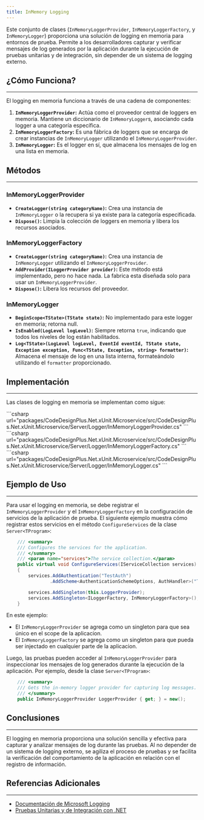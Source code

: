 ```yaml
---
title: InMemory Logging
---
```



Este conjunto de clases (`InMemoryLoggerProvider`, `InMemoryLoggerFactory`, y `InMemoryLogger`) proporciona una solución de logging en memoria para entornos de prueba. Permite a los desarrolladores capturar y verificar mensajes de log generados por la aplicación durante la ejecución de pruebas unitarias y de integración, sin depender de un sistema de logging externo.

## ¿Cómo Funciona?
---

El logging en memoria funciona a través de una cadena de componentes:

1.  **`InMemoryLoggerProvider`:** Actúa como el proveedor central de loggers en memoria. Mantiene un diccionario de `InMemoryLogger`s, asociando cada logger a una categoría específica.
2.  **`InMemoryLoggerFactory`:** Es una fábrica de loggers que se encarga de crear instancias de `InMemoryLogger` utilizando el `InMemoryLoggerProvider`.
3.  **`InMemoryLogger`:** Es el logger en sí, que almacena los mensajes de log en una lista en memoria.

## Métodos
---

### InMemoryLoggerProvider

*   **`CreateLogger(string categoryName)`:** Crea una instancia de `InMemoryLogger` o la recupera si ya existe para la categoría especificada.
*   **`Dispose()`:**  Limpia la colección de loggers en memoria y libera los recursos asociados.

### InMemoryLoggerFactory

*   **`CreateLogger(string categoryName)`:**  Crea una instancia de `InMemoryLogger` utilizando el `InMemoryLoggerProvider`.
*   **`AddProvider(ILoggerProvider provider)`:** Este método está implementado, pero no hace nada. La fabrica esta diseñada solo para usar un `InMemoryLoggerProvider`.
*   **`Dispose()`:**  Libera los recursos del proveedor.

### InMemoryLogger

*   **`BeginScope<TState>(TState state)`:**  No implementado para este logger en memoria; retorna null.
*   **`IsEnabled(LogLevel logLevel)`:** Siempre retorna `true`, indicando que todos los niveles de log están habilitados.
*   **`Log<TState>(LogLevel logLevel, EventId eventId, TState state, Exception exception, Func<TState, Exception, string> formatter)`:** Almacena el mensaje de log en una lista interna, formateándolo utilizando el `formatter` proporcionado.

## Implementación
---

Las clases de logging en memoria se implementan como sigue:

<Tabs>
<TabItem label="InMemoryLoggerProvider">
```csharp url="packages/CodeDesignPlus.Net.xUnit.Microservice/src/CodeDesignPlus.Net.xUnit.Microservice/Server/Logger/InMemoryLoggerProvider.cs"
```
</TabItem>
<TabItem label="InMemoryLoggerFactory">
```csharp url="packages/CodeDesignPlus.Net.xUnit.Microservice/src/CodeDesignPlus.Net.xUnit.Microservice/Server/Logger/InMemoryLoggerFactory.cs"
```
</TabItem>
<TabItem label="InMemoryLogger">
```csharp url="packages/CodeDesignPlus.Net.xUnit.Microservice/src/CodeDesignPlus.Net.xUnit.Microservice/Server/Logger/InMemoryLogger.cs"
```
</TabItem>
</Tabs>


## Ejemplo de Uso
---

Para usar el logging en memoria, se debe registrar el `InMemoryLoggerProvider` y el `InMemoryLoggerFactory` en la configuración de servicios de la aplicación de prueba.  El siguiente ejemplo muestra cómo registrar estos servicios en el método `ConfigureServices` de la clase `Server<TProgram>`:

```csharp
    /// <summary>
    /// Configures the services for the application.
    /// </summary>
    /// <param name="services">The service collection.</param>
    public virtual void ConfigureServices(IServiceCollection services)
    {
        services.AddAuthentication("TestAuth")
                .AddScheme<AuthenticationSchemeOptions, AuthHandler>("TestAuth", options => { });

        services.AddSingleton(this.LoggerProvider);
        services.AddSingleton<ILoggerFactory, InMemoryLoggerFactory>();
    }
```
En este ejemplo:
-  El `InMemoryLoggerProvider` se agrega como un singleton para que sea único en el scope de la aplicacion.
-  El `InMemoryLoggerFactory` se agrega como un singleton para que pueda ser injectado en cualquier parte de la aplicacion.

Luego, las pruebas pueden acceder al `InMemoryLoggerProvider` para inspeccionar los mensajes de log generados durante la ejecución de la aplicación. Por ejemplo, desde la clase `Server<TProgram>`:

```csharp
    /// <summary>
    /// Gets the in-memory logger provider for capturing log messages.
    /// </summary>
    public InMemoryLoggerProvider LoggerProvider { get; } = new();
```

## Conclusiones
---

El logging en memoria proporciona una solución sencilla y efectiva para capturar y analizar mensajes de log durante las pruebas. Al no depender de un sistema de logging externo, se agiliza el proceso de pruebas y se facilita la verificación del comportamiento de la aplicación en relación con el registro de información.

## Referencias Adicionales
---

-   [Documentación de Microsoft Logging](https://learn.microsoft.com/es-es/dotnet/core/extensions/logging)
-   [Pruebas Unitarias y de Integración con .NET](https://learn.microsoft.com/es-es/aspnet/core/testing/?view=aspnetcore-8.0)

